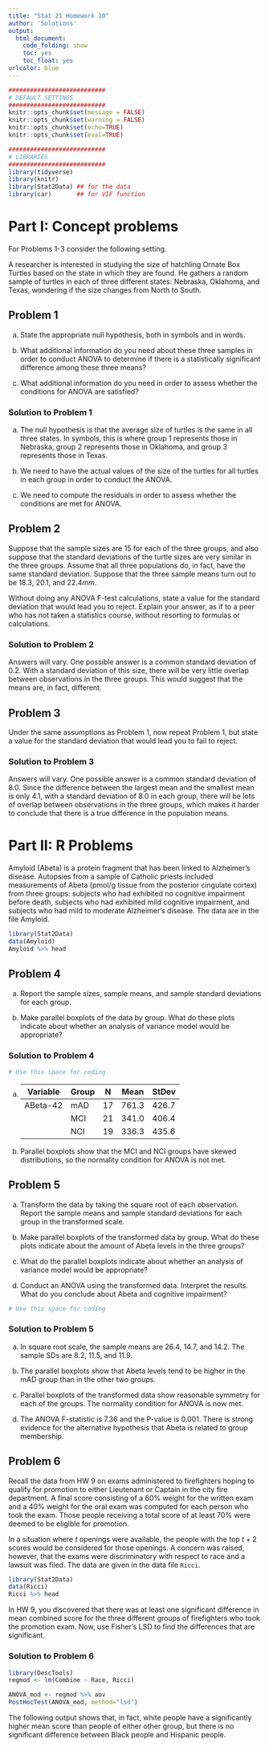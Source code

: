 ```yaml
---
title: "Stat 21 Homework 10"
author: 'Solutions'
output:
  html_document:
    code_folding: show
    toc: yes
    toc_float: yes
urlcolor: blue
---
```


```r
###########################
# DEFAULT SETTINGS
###########################
knitr::opts_chunk$set(message = FALSE) 
knitr::opts_chunk$set(warning = FALSE)  
knitr::opts_chunk$set(echo=TRUE)     
knitr::opts_chunk$set(eval=TRUE)     

###########################
# LIBRARIES
###########################
library(tidyverse)
library(knitr)
library(Stat2Data) ## for the data 
library(car)       ## for VIF function 
```

# Part I: Concept problems 

For Problems 1-3 consider the following setting.

A researcher is interested in studying the size of hatchling Ornate Box Turtles based on the state in which they are found. He gathers a random sample of turtles in each of three different states: Nebraska, Oklahoma, and Texas, wondering if the size changes from North to South.


## Problem 1

(a) State the appropriate null hypothesis, both in symbols and in words.

(b) What additional information do you need about these three samples in order to conduct ANOVA to determine if there is a statistically significant difference among these three means?

(c) What additional information do you need in order to assess whether the conditions for ANOVA are satisfied?

### Solution to Problem 1 

(a) The null hypothesis is that the average size of turtles is the same in all three states. In symbols, this is where group 1 represents those in Nebraska, group 2 represents those in Oklahoma, and group 3 represents those in Texas.

(b) We need to have the actual values of the size of the turtles for all turtles in each group in order to conduct the ANOVA.

(c) We need to compute the residuals in order to assess whether the conditions are met for ANOVA.




## Problem 2

Suppose that the sample sizes are 15 for each of the three groups, and also suppose that the standard deviations of the turtle sizes are very similar in the three groups. Assume that all three populations do, in fact, have the same standard deviation. Suppose that the three sample means turn out to be $18.3$, $20.1$, and $22.4mm$.

Without doing any ANOVA F-test calculations, state a value for the standard deviation that would lead you to reject. Explain your answer, as if to a peer who has not taken a statistics course, without resorting to formulas or calculations.


### Solution to Problem 2

Answers will vary. One possible answer is a common standard deviation of 0.2. With a standard deviation of this size, there will be very little overlap between observations in the three groups. This would suggest that the means are, in fact, different.



## Problem 3

Under the same assumptions as Problem 1, now repeat Problem 1, but state a value for the standard deviation that would lead you to fail to reject.

### Solution to Problem 3

Answers will vary. One possible answer is a common standard deviation of 8.0. Since the difference between the largest mean and the smallest mean is only 4.1, with a standard deviation of 8.0 in each group, there will be lots of overlap between observations in the three groups, which makes it harder to conclude that there is a true difference in the population means.




 
# Part II: R Problems 

Amyloid (Abeta) is a protein fragment that has been linked to Alzheimer’s disease. Autopsies from a sample of Catholic priests included measurements of Abeta (pmol/g tissue from the posterior cingulate cortex) from three groups: subjects who had exhibited no cognitive impairment before death, subjects who had exhibited mild cognitive impairment, and subjects who had mild to moderate Alzheimer’s disease. The data are in the file Amyloid.

```r
library(Stat2Data)
data(Amyloid)
Amyloid %>% head
```


## Problem 4

(a) Report the sample sizes, sample means, and sample standard deviations for each group.

(b) Make parallel boxplots of the data by group. What do these plots indicate about whether an analysis of variance model would be appropriate?


### Solution to Problem 4

```r
# Use this space for coding 
```


(a) | Variable | Group | N | Mean  | StDev  |
    | ---      | ---   | --- | --- | ---    |
    | ABeta-42 | mAD   | 17 | 761.3 | 426.7 |
    |          | MCI   | 21 | 341.0 | 406.4 |
    |          | NCI   | 19 | 336.3 | 435.6 |

(b) Parallel boxplots show that the MCI and NCI groups have skewed distributions, so the normality condition for ANOVA is not met.


## Problem 5

(a) Transform the data by taking the square root of each observation. Report the sample means and sample standard deviations for each group in the transformed scale.

(b) Make parallel boxplots of the transformed data by group. What do these plots indicate about the amount of Abeta levels in the three groups?

(c) What do the parallel boxplots indicate about whether an analysis of variance model would be appropriate?

(d) Conduct an ANOVA using the transformed data. Interpret the results. What do you conclude about Abeta and cognitive impairment?

```r
# Use this space for coding 
```

### Solution to Problem 5

(a) In square root scale, the sample means are 26.4, 14.7, and 14.2. The sample SDs are 8.2, 11.5, and 11.9.

(b) The parallel boxplots show that Abeta levels tend to be higher in the mAD group than in the other two groups.

(c) Parallel boxplots of the transformed data show reasonable symmetry for each of the groups. The normality condition for ANOVA is now met.

(d) The ANOVA F-statistic is 7.36 and the P-value is 0.001. There is strong evidence for the alternative hypothesis that Abeta is related to group membership.


## Problem 6 

Recall the data from HW 9 on exams administered to firefighters hoping to qualify for promotion to either Lieutenant or Captain in the city fire department. A final score consisting of a 60\% weight for the written exam and a 40\% weight for the oral exam was computed for each person who took the exam. Those people receiving a total score of at least 70\% were deemed to be eligible for promotion. 

In a situation where $t$ openings were available, the people with the top $t+2$ scores would be considered for those openings. A concern was raised, however, that the exams were discriminatory with respect to race and a lawsuit was filed. The data are given in the data file `Ricci`.

```r
library(Stat2Data)
data(Ricci)
Ricci %>% head
```

In HW 9, you discovered that there was at least one significant difference in mean combined score for the three different groups of firefighters who took the promotion exam. Now, use Fisher’s LSD to find the differences that are significant.

### Solution to Problem 6 

```r
library(DescTools)
regmod <- lm(Combine ~ Race, Ricci)

ANOVA_mod <- regmod %>% aov 
PostHocTest(ANOVA_mod, method="lsd")
```

The following output shows that, in fact, white people have a significantly higher mean score than people of either other group, but there is no significant difference between Black people and Hispanic people.